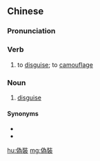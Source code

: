 {{also|伪装|偽装}}
==Chinese==
{{zh-forms|s=伪装}}

===Pronunciation===
{{zh-pron
|m=偽zhuāng
|c=ngai6 zong1
|mn=qz:ûi-chong/tw,xm,zz:gūi-chong/xm,zz:gūi-chng
|cat=v,n
}}

===Verb===
{{zh-verb}}

# to [[disguise]]; to [[camouflage]]

===Noun===
{{zh-noun}}

# [[disguise]]

====Synonyms====
* {{zh-l|假裝}}
* {{zh-l|幌子}}

[[hu:偽裝]]
[[mg:偽裝]]
